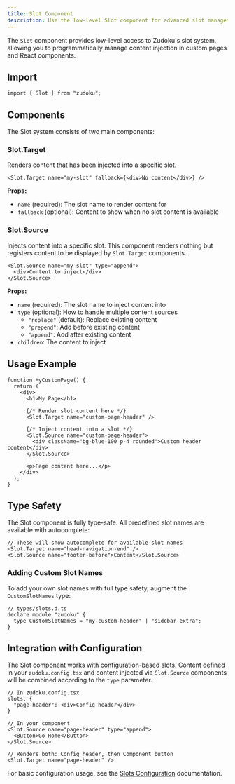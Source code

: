 ```yaml
---
title: Slot Component
description: Use the low-level Slot component for advanced slot management in custom pages and MDX content.
---
```


The `Slot` component provides low-level access to Zudoku's slot system, allowing you to programmatically manage content injection in custom pages and React components.

## Import

```tsx
import { Slot } from "zudoku";
```

## Components

The Slot system consists of two main components:

### Slot.Target

Renders content that has been injected into a specific slot.

```tsx
<Slot.Target name="my-slot" fallback={<div>No content</div>} />
```

**Props:**

- `name` (required): The slot name to render content for
- `fallback` (optional): Content to show when no slot content is available

### Slot.Source

Injects content into a specific slot. This component renders nothing but registers content to be displayed by `Slot.Target` components.

```tsx
<Slot.Source name="my-slot" type="append">
  <div>Content to inject</div>
</Slot.Source>
```

**Props:**

- `name` (required): The slot name to inject content into
- `type` (optional): How to handle multiple content sources
  - `"replace"` (default): Replace existing content
  - `"prepend"`: Add before existing content
  - `"append"`: Add after existing content
- `children`: The content to inject

## Usage Example

```tsx
function MyCustomPage() {
  return (
    <div>
      <h1>My Page</h1>

      {/* Render slot content here */}
      <Slot.Target name="custom-page-header" />

      {/* Inject content into a slot */}
      <Slot.Source name="custom-page-header">
        <div className="bg-blue-100 p-4 rounded">Custom header content</div>
      </Slot.Source>

      <p>Page content here...</p>
    </div>
  );
}
```

## Type Safety

The Slot component is fully type-safe. All predefined slot names are available with autocomplete:

```tsx
// These will show autocomplete for available slot names
<Slot.Target name="head-navigation-end" />
<Slot.Source name="footer-before">Content</Slot.Source>
```

### Adding Custom Slot Names

To add your own slot names with full type safety, augment the `CustomSlotNames` type:

```tsx
// types/slots.d.ts
declare module "zudoku" {
  type CustomSlotNames = "my-custom-header" | "sidebar-extra";
}
```

## Integration with Configuration

The Slot component works with configuration-based slots. Content defined in your `zudoku.config.tsx` and content injected via `Slot.Source` components will be combined according to the `type` parameter.

```tsx
// In zudoku.config.tsx
slots: {
  "page-header": <div>Config header</div>
}

// In your component
<Slot.Source name="page-header" type="append">
  <Button>Go Home</Button>
</Slot.Source>

// Renders both: Config header, then Component button
<Slot.Target name="page-header" />
```

For basic configuration usage, see the [Slots Configuration](/configuration/slots) documentation.
